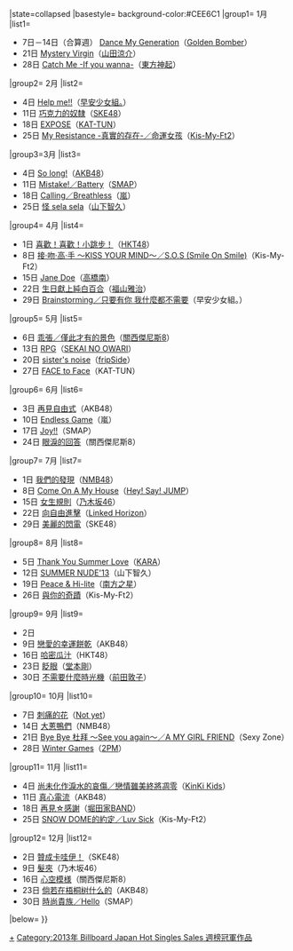{{Navbox
|bodyclass=hlist

|name= Billboard JAPAN Hot Singles Sales 週榜冠軍 (2013年)
|title= [[Billboard JAPAN]] Hot Singles Sales 週榜冠軍作品及獲得者{{#if:{{{1|}}}|（{{{1|}}}）|}}
|state=<includeonly>collapsed</includeonly>
|basestyle= background-color:#CEE6C1
|group1= 1月
|list1= 
*7日－14日（合算週） [[Dance My Generation]]（[[Golden Bomber]]）
*21日 [[Mystery Virgin]]（[[山田涼介]]）
*28日 [[Catch Me -If you wanna-]]（[[東方神起]]）
|group2= 2月
|list2= 
*4日 [[Help me!!]]（[[早安少女組。]]）
*11日 [[巧克力的奴隸]]（[[SKE48]]）
*18日 [[EXPOSE]]（[[KAT-TUN]]）
*25日 [[My Resistance -真實的存在-/命運女孩|My Resistance -真實的存在-／命運女孩]]（[[Kis-My-Ft2]]） 
|group3=3月
|list3= 
*4日 [[So long!]]（[[AKB48]]）
*11日 [[Mistake!/Battery|Mistake!／Battery]]（[[SMAP]]）
*18日 [[Calling/Breathless|Calling／Breathless]]（[[嵐]]）
*25日 [[怪 sela sela]]（[[山下智久]]） 
|group4= 4月
|list4= 
*1日 [[喜歡！喜歡！小跳步！]]（[[HKT48]]）
*8日 [[接·吻·高·手 ～KISS YOUR MIND～/S.O.S (Smile On Smile)|接·吻·高·手 ～KISS YOUR MIND～／S.O.S (Smile On Smile)]]（Kis-My-Ft2）
*15日 [[Jane Doe]]（[[高橋南]]）
*22日 [[生日獻上純白百合/Get the groove|生日獻上純白百合]]（[[福山雅治]]）
*29日 [[Brainstorming / 只要有你 我什麼都不需要|Brainstorming／只要有你 我什麼都不需要]]（早安少女組。） 
|group5= 5月
|list5= 
*6日 [[乖張/僅此才有的景色|乖張／僅此才有的景色]]（[[關西傑尼斯8]]）
*13日 [[RPG (單曲)|RPG]]（[[SEKAI NO OWARI]]）
*20日 [[sister's noise]]（[[fripSide]]）
*27日 [[FACE to Face]]（KAT-TUN）
|group6= 6月
|list6= 
*3日 [[再見自由式]]（AKB48）
*10日 [[Endless Game]]（嵐）
*17日 [[Joy!!]]（SMAP）
*24日 [[眼淚的回答]]（關西傑尼斯8） 
|group7= 7月
|list7= 
*1日 [[我們的發現]]（[[NMB48]]）
*8日 [[Come On A My House]]（[[Hey! Say! JUMP]]）
*15日 [[女生規則]]（[[乃木坂46]]）
*22日 [[向自由進擊]]（[[Linked Horizon]]）
*29日 [[美麗的閃電‎]]（SKE48）
|group8= 8月
|list8= 
*5日 [[Thank You Summer Love]]（[[KARA]]）
*12日 [[SUMMER NUDE'13]]（山下智久）
*19日 [[Peace & Hi-lite‎]]（[[南方之星]]）
*26日 [[與你的奇蹟]]（Kis-My-Ft2）  
|group9= 9月
|list9= 
*2日
*9日 [[戀愛的幸運餅乾‎]]（AKB48）
*16日 [[甜瓜汁 (HKT48單曲)|哈密瓜汁]]（HKT48）
*23日 [[眨眼 (堂本剛單曲)|眨眼]]（[[堂本剛]]）
*30日 [[不需要什麼時光機]]（[[前田敦子]]）
|group10= 10月
|list10= 
*7日 [[刺痛的花]]（[[Not yet]]）
*14日 [[大蔥鴨們]]（NMB48）
*21日 [[Bye Bye 杜拜 ～See you again～/A MY GIRL FRIEND|Bye Bye 杜拜 ～See you again～／A MY GIRL FRIEND]]（Sexy Zone）
*28日 [[Winter Games]]（[[2PM]]）
|group11= 11月
|list11= 
*4日 [[尚未化作淚水的哀傷/戀情雖美終將凋零|尚未化作淚水的哀傷／戀情雖美終將凋零]]（[[近畿小子|KinKi Kids]]）
*11日 [[真心電流‎]]（AKB48）
*18日 [[再見☆感謝‎]]（[[東京下町古書店|堀田家BAND]]）
*25日 [[SNOW DOME的約定 / Luv Sick|SNOW DOME的約定／Luv Sick]]（Kis-My-Ft2）
|group12= 12月
|list12= 
*2日 [[贊成卡哇伊！‎]]（SKE48）
*9日 [[髮夾 (單曲)|髮夾]]（乃木坂46）
*16日 [[心空模様]]（關西傑尼斯8）
*23日 [[倘若在梧桐樹的路上對你說「我夢見了你的微笑」之後我們的關係會有什麼樣的變化呢、我兀自持續想了好多天最後有點難為情地得到了一個結論|倘若在梧桐树什么的‎]]（AKB48）
*30日 [[時尚貴族/Hello|時尚貴族／Hello]]（SMAP）

|below={{Billboard JAPAN Hot Singles Sales 週榜冠軍／年份別模板}}
}}<noinclude>[[Category:2013年 Billboard Japan Hot Singles Sales 週榜冠軍作品|+]]</noinclude>
<includeonly>[[Category:2013年 Billboard Japan Hot Singles Sales 週榜冠軍作品]]</includeonly>
